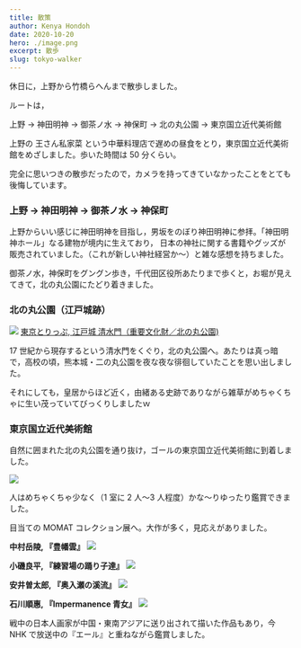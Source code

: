 ```yaml
---
title: 散策
author: Kenya Hondoh
date: 2020-10-20
hero: ./image.png
excerpt: 散歩
slug: tokyo-walker
---
```


休日に，上野から竹橋らへんまで散歩しました。

ルートは，

上野 → 神田明神 → 御茶ノ水 → 神保町 → 北の丸公園 → 東京国立近代美術館

上野の 王さん私家菜 という中華料理店で遅めの昼食をとり，東京国立近代美術館をめざしました。歩いた時間は 50 分くらい。

完全に思いつきの散歩だったので，カメラを持ってきていなかったことをとても後悔しています。

### 上野 → 神田明神 → 御茶ノ水 → 神保町

上野からいい感じに神田明神を目指し，男坂をのぼり神田明神に参拝。「神田明神ホール」なる建物が境内に生えており，
日本の神社に関する書籍やグッズが販売されていました。（これが新しい神社経営か〜）と雑な感想を持ちました。

御茶ノ水，神保町をグングン歩き，千代田区役所あたりまで歩くと，お堀が見えてきて，北の丸公園にたどり着きました。

### 北の丸公園（江戸城跡）

![](https://lh3.googleusercontent.com/Ewu3LtlOF00aC2AXmrQ1fzunQMeYoHaguNbpVSdGShKmjJd144JzfLX9mP2yf6gssIhR5VoaZtpc-20odXJqUuhvVC35D9cPF2AaGXbBnih7DNORsFPXjk0WA-Bm_Qpt85mWjkO5hiE)
[東京とりっぷ, 江戸城 清水門（重要文化財／北の丸公園)](https://tokyo-trip.org/spot/visiting/tk0357/)

17 世紀から現存するという清水門をくぐり，北の丸公園へ。あたりは真っ暗で，高校の頃，熊本城・二の丸公園を夜な夜な徘徊していたことを思い出しました。

それにしても，皇居からほど近く，由緒ある史跡でありながら雑草がめちゃくちゃに生い茂っていてびっくりしましたｗ

### 東京国立近代美術館

自然に囲まれた北の丸公園を通り抜け，ゴールの東京国立近代美術館に到着しました。

![](https://lh3.googleusercontent.com/svVzoby2yMbyu6uzGG8MUMfa6FX2V6lZmegd-rNY5xEbMUsetO6AYVeDJaTf7HnvQhOW9M67ylepKUapzqv_zAasQmLZ59RVvROkhe8ZQd1h3OE7kXRUHTt_IlGJI4mzox_AZ9l6u1g)

人はめちゃくちゃ少なく（1 室に 2 人〜3 人程度）かな〜りゆったり鑑賞できました。

目当ての MOMAT コレクション展へ。大作が多く，見応えがありました。

**中村岳陵, 『豊幡雲』**
![](https://lh3.googleusercontent.com/DMKAs5CLpsT_u5UFp9Zn5mlsiYABRd-aQkari6Zm2d0AEvBTbAfmW4jLmQKqZ5tbbOhCsczgVL6OJdtopT2VXYiZuO2FV1B8XDVhRQM0RhPnW5JvR4JxzGEZiE6NCjfT2rOSh_AxGl8)

**小磯良平, 『練習場の踊り子達』**
![](https://lh3.googleusercontent.com/XFbInm5oyLXhi-0PXpICRnunrQBi7mkPTuMiLaHsXuBS5bS6l8NpR1OawLmapjTM6tMKnXieZhXF_7JWmnflk8NO6t4mURvhFBP4PPOT0uKe1X508wQRiDHfkH0w88WilJyIYOYNcJ8)

**安井曽太郎, 『奥入瀬の溪流』**
![](https://lh3.googleusercontent.com/UaWyrA0nDESyVwO22J5iq-IrSYMn2TFEdMBTfjkheIFhTRU1rNjnQAnHlU9rMcMbAjJ-rG2Bvh1B_wKEqkGbc6QJ6lYxktZjI8kn1VeyTVmCa1DCxC2wyQOAqQqGuEDLNPGuoBnuUDM)

**石川順惠, 『Impermanence 青女』**
![](https://lh3.googleusercontent.com/0kH8AFjsdRsl3oH3ya9wBRDE-xipJT0J0ir-daSLed0O6MBJUIIDlbx92CLqNB7rmSm7-oroxjnhQyJYDriiq_3j4ayBn5Cqx6Kl9ou4l_a1oAosWAkGpXxA00wP-a62vfwmbG7AdY8)

戦中の日本人画家が中国・東南アジアに送り出されて描いた作品もあり，今 NHK で放送中の『エール』と重ねながら鑑賞しました。
